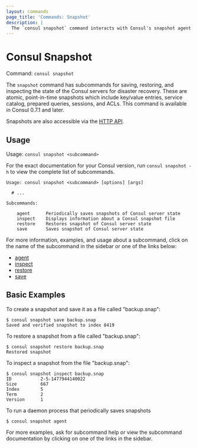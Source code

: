 ```yaml
---
layout: commands
page_title: 'Commands: Snapshot'
description: |
  The `consul snapshot` command interacts with Consul's snapshot agent to support disaster recovery. It exposes top-level commands for saving, restoring, and inspecting the state of Consul servers.
---
```


# Consul Snapshot

Command: `consul snapshot`

The `snapshot` command has subcommands for saving, restoring, and inspecting the
state of the Consul servers for disaster recovery. These are atomic, point-in-time
snapshots which include key/value entries, service catalog, prepared queries,
sessions, and ACLs. This command is available in Consul 0.7.1 and later.

Snapshots are also accessible via the [HTTP API](/api-docs/snapshot).

## Usage

Usage: `consul snapshot <subcommand>`

For the exact documentation for your Consul version, run `consul snapshot -h` to
view the complete list of subcommands.

```text
Usage: consul snapshot <subcommand> [options] [args]

  # ...

Subcommands:

    agent      Periodically saves snapshots of Consul server state
    inspect    Displays information about a Consul snapshot file
    restore    Restores snapshot of Consul server state
    save       Saves snapshot of Consul server state
```

For more information, examples, and usage about a subcommand, click on the name
of the subcommand in the sidebar or one of the links below:

- [agent](/commands/snapshot/agent) <EnterpriseAlert inline />
- [inspect](/commands/snapshot/inspect)
- [restore](/commands/snapshot/restore)
- [save](/commands/snapshot/save)

## Basic Examples

To create a snapshot and save it as a file called "backup.snap":

```shell-session
$ consul snapshot save backup.snap
Saved and verified snapshot to index 8419
```

To restore a snapshot from a file called "backup.snap":

```shell-session
$ consul snapshot restore backup.snap
Restored snapshot
```

To inspect a snapshot from the file "backup.snap":

```shell-session
$ consul snapshot inspect backup.snap
ID           2-5-1477944140022
Size         667
Index        5
Term         2
Version      1
```

To run a daemon process that periodically saves snapshots <EnterpriseAlert inline />

```shell-session
$ consul snapshot agent
```

For more examples, ask for subcommand help or view the subcommand documentation
by clicking on one of the links in the sidebar.
